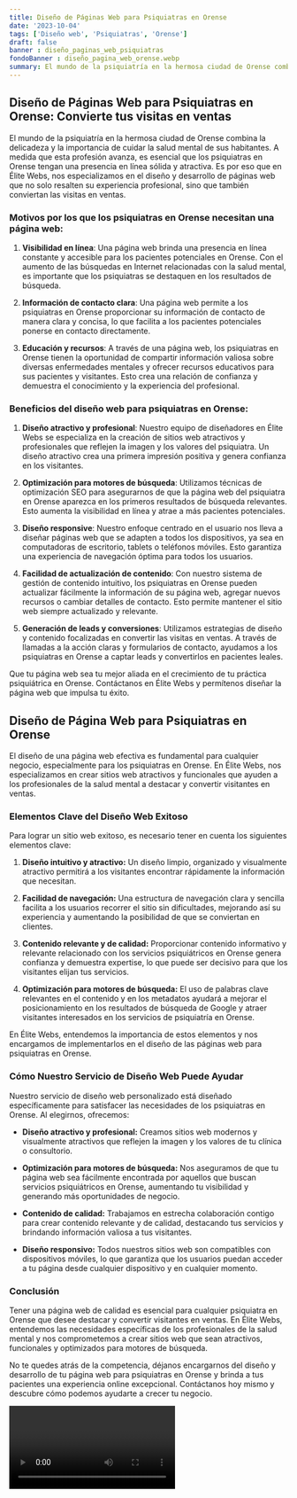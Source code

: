 ```yaml
---
title: Diseño de Páginas Web para Psiquiatras en Orense
date: '2023-10-04'
tags: ['Diseño web', 'Psiquiatras', 'Orense']
draft: false
banner : diseño_paginas_web_psiquiatras
fondoBanner : diseño_pagina_web_orense.webp
summary: El mundo de la psiquiatría en la hermosa ciudad de Orense combina la delicadeza y la importancia de cuidar la salud mental de sus habitantes. A medida que esta profesión avanza, es esencial que los psiquiatras en Orense tengan una presencia en línea sólida y atractiva. Es por eso que en Élite Webs, nos especializamos en el diseño y desarrollo de páginas web que no solo resalten su experiencia profesional, sino que también conviertan las visitas en ventas.
---
```


## Diseño de Páginas Web para Psiquiatras en Orense: Convierte tus visitas en ventas

El mundo de la psiquiatría en la hermosa ciudad de Orense combina la delicadeza y la importancia de cuidar la salud mental de sus habitantes. A medida que esta profesión avanza, es esencial que los psiquiatras en Orense tengan una presencia en línea sólida y atractiva. Es por eso que en Élite Webs, nos especializamos en el diseño y desarrollo de páginas web que no solo resalten su experiencia profesional, sino que también conviertan las visitas en ventas.

### Motivos por los que los psiquiatras en Orense necesitan una página web:

1. **Visibilidad en línea**: Una página web brinda una presencia en línea constante y accesible para los pacientes potenciales en Orense. Con el aumento de las búsquedas en Internet relacionadas con la salud mental, es importante que los psiquiatras se destaquen en los resultados de búsqueda.

2. **Información de contacto clara**: Una página web permite a los psiquiatras en Orense proporcionar su información de contacto de manera clara y concisa, lo que facilita a los pacientes potenciales ponerse en contacto directamente.

3. **Educación y recursos**: A través de una página web, los psiquiatras en Orense tienen la oportunidad de compartir información valiosa sobre diversas enfermedades mentales y ofrecer recursos educativos para sus pacientes y visitantes. Esto crea una relación de confianza y demuestra el conocimiento y la experiencia del profesional.

### Beneficios del diseño web para psiquiatras en Orense:

1. **Diseño atractivo y profesional**: Nuestro equipo de diseñadores en Élite Webs se especializa en la creación de sitios web atractivos y profesionales que reflejen la imagen y los valores del psiquiatra. Un diseño atractivo crea una primera impresión positiva y genera confianza en los visitantes.

2. **Optimización para motores de búsqueda**: Utilizamos técnicas de optimización SEO para asegurarnos de que la página web del psiquiatra en Orense aparezca en los primeros resultados de búsqueda relevantes. Esto aumenta la visibilidad en línea y atrae a más pacientes potenciales.

3. **Diseño responsive**: Nuestro enfoque centrado en el usuario nos lleva a diseñar páginas web que se adapten a todos los dispositivos, ya sea en computadoras de escritorio, tablets o teléfonos móviles. Esto garantiza una experiencia de navegación óptima para todos los usuarios.

4. **Facilidad de actualización de contenido**: Con nuestro sistema de gestión de contenido intuitivo, los psiquiatras en Orense pueden actualizar fácilmente la información de su página web, agregar nuevos recursos o cambiar detalles de contacto. Esto permite mantener el sitio web siempre actualizado y relevante.

5. **Generación de leads y conversiones**: Utilizamos estrategias de diseño y contenido focalizadas en convertir las visitas en ventas. A través de llamadas a la acción claras y formularios de contacto, ayudamos a los psiquiatras en Orense a captar leads y convertirlos en pacientes leales.

Que tu página web sea tu mejor aliada en el crecimiento de tu práctica psiquiátrica en Orense. Contáctanos en Élite Webs y permítenos diseñar la página web que impulsa tu éxito.

<GifSeo />

<Cta />

## Diseño de Página Web para Psiquiatras en Orense

El diseño de una página web efectiva es fundamental para cualquier negocio, especialmente para los psiquiatras en Orense. En Élite Webs, nos especializamos en crear sitios web atractivos y funcionales que ayuden a los profesionales de la salud mental a destacar y convertir visitantes en ventas.

### Elementos Clave del Diseño Web Exitoso

Para lograr un sitio web exitoso, es necesario tener en cuenta los siguientes elementos clave:

1. **Diseño intuitivo y atractivo:** Un diseño limpio, organizado y visualmente atractivo permitirá a los visitantes encontrar rápidamente la información que necesitan.

2. **Facilidad de navegación:** Una estructura de navegación clara y sencilla facilita a los usuarios recorrer el sitio sin dificultades, mejorando así su experiencia y aumentando la posibilidad de que se conviertan en clientes.

3. **Contenido relevante y de calidad:** Proporcionar contenido informativo y relevante relacionado con los servicios psiquiátricos en Orense genera confianza y demuestra expertise, lo que puede ser decisivo para que los visitantes elijan tus servicios.

4. **Optimización para motores de búsqueda:** El uso de palabras clave relevantes en el contenido y en los metadatos ayudará a mejorar el posicionamiento en los resultados de búsqueda de Google y atraer visitantes interesados en los servicios de psiquiatría en Orense.

En Élite Webs, entendemos la importancia de estos elementos y nos encargamos de implementarlos en el diseño de las páginas web para psiquiatras en Orense.

### Cómo Nuestro Servicio de Diseño Web Puede Ayudar

Nuestro servicio de diseño web personalizado está diseñado específicamente para satisfacer las necesidades de los psiquiatras en Orense. Al elegirnos, ofrecemos:

- **Diseño atractivo y profesional:** Creamos sitios web modernos y visualmente atractivos que reflejen la imagen y los valores de tu clínica o consultorio.

- **Optimización para motores de búsqueda:** Nos aseguramos de que tu página web sea fácilmente encontrada por aquellos que buscan servicios psiquiátricos en Orense, aumentando tu visibilidad y generando más oportunidades de negocio.

- **Contenido de calidad:** Trabajamos en estrecha colaboración contigo para crear contenido relevante y de calidad, destacando tus servicios y brindando información valiosa a tus visitantes.

- **Diseño responsivo:** Todos nuestros sitios web son compatibles con dispositivos móviles, lo que garantiza que los usuarios puedan acceder a tu página desde cualquier dispositivo y en cualquier momento.

### Conclusión

Tener una página web de calidad es esencial para cualquier psiquiatra en Orense que desee destacar y convertir visitantes en ventas. En Élite Webs, entendemos las necesidades específicas de los profesionales de la salud mental y nos comprometemos a crear sitios web que sean atractivos, funcionales y optimizados para motores de búsqueda.

No te quedes atrás de la competencia, déjanos encargarnos del diseño y desarrollo de tu página web para psiquiatras en Orense y brinda a tus pacientes una experiencia online excepcional. Contáctanos hoy mismo y descubre cómo podemos ayudarte a crecer tu negocio.

<Video />

<CtaBot job='Psiquiatras' city='Orense'/>

<Gmaps query='Orense+españa+maps' />